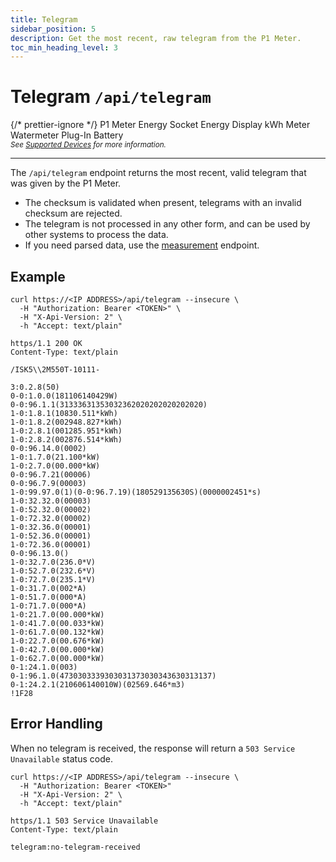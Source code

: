 ```yaml
---
title: Telegram
sidebar_position: 5
description: Get the most recent, raw telegram from the P1 Meter.
toc_min_heading_level: 3
---
```



# Telegram `/api/telegram`

{/* prettier-ignore */}
<Badge color='hw-green' icon='mdi:check' subtext='Requires Firmware 6.0000 or later'>P1 Meter</Badge>
<Badge color='hw-grey' icon='mdi:close' subtext='Not supported'>Energy Socket</Badge>
<Badge color='hw-grey' icon='mdi:close' subtext='Not supported'>Energy Display</Badge>
<Badge color='hw-grey' icon='mdi:close' subtext='Not supported'>kWh Meter</Badge>
<Badge color='hw-grey' icon='mdi:close' subtext='Not supported'>Watermeter</Badge>
<Badge color='hw-grey' icon='mdi:close' subtext='Not supported'>Plug-In Battery</Badge>
<br />
<sub>_See [Supported Devices](/docs/introduction#devices) for more information._</sub>

---

The `/api/telegram` endpoint returns the most recent, valid telegram that was given by the P1 Meter.

-   The checksum is validated when present, telegrams with an invalid checksum are rejected.
-   The telegram is not processed in any other form, and can be used by other systems to process the data.
-   If you need parsed data, use the [measurement](/docs/v2/measurement) endpoint.

## Example

```http title="Request"
curl https://<IP ADDRESS>/api/telegram --insecure \
  -H "Authorization: Bearer <TOKEN>" \
  -H "X-Api-Version: 2" \
  -h "Accept: text/plain"
```

```http title="Response"
https/1.1 200 OK
Content-Type: text/plain

/ISK5\\2M550T-10111-

3:0.2.8(50)
0-0:1.0.0(181106140429W)
0-0:96.1.1(31333631353032362020202020202020)
1-0:1.8.1(10830.511*kWh)
1-0:1.8.2(002948.827*kWh)
1-0:2.8.1(001285.951*kWh)
1-0:2.8.2(002876.514*kWh)
0-0:96.14.0(0002)
1-0:1.7.0(21.100*kW)
1-0:2.7.0(00.000*kW)
0-0:96.7.21(00006)
0-0:96.7.9(00003)
1-0:99.97.0(1)(0-0:96.7.19)(180529135630S)(0000002451*s)
1-0:32.32.0(00003)
1-0:52.32.0(00002)
1-0:72.32.0(00002)
1-0:32.36.0(00001)
1-0:52.36.0(00001)
1-0:72.36.0(00001)
0-0:96.13.0()
1-0:32.7.0(236.0*V)
1-0:52.7.0(232.6*V)
1-0:72.7.0(235.1*V)
1-0:31.7.0(002*A)
1-0:51.7.0(000*A)
1-0:71.7.0(000*A)
1-0:21.7.0(00.000*kW)
1-0:41.7.0(00.033*kW)
1-0:61.7.0(00.132*kW)
1-0:22.7.0(00.676*kW)
1-0:42.7.0(00.000*kW)
1-0:62.7.0(00.000*kW)
0-1:24.1.0(003)
0-1:96.1.0(4730303339303031373030343630313137)
0-1:24.2.1(210606140010W)(02569.646*m3)
!1F28
```

## Error Handling

When no telegram is received, the response will return a `503 Service Unavailable` status code.

```http title="Request"
curl https://<IP ADDRESS>/api/telegram --insecure \
  -H "Authorization: Bearer <TOKEN>"
  -H "X-Api-Version: 2" \
  -h "Accept: text/plain"
```

```http title="Response"
https/1.1 503 Service Unavailable
Content-Type: text/plain

telegram:no-telegram-received
```
